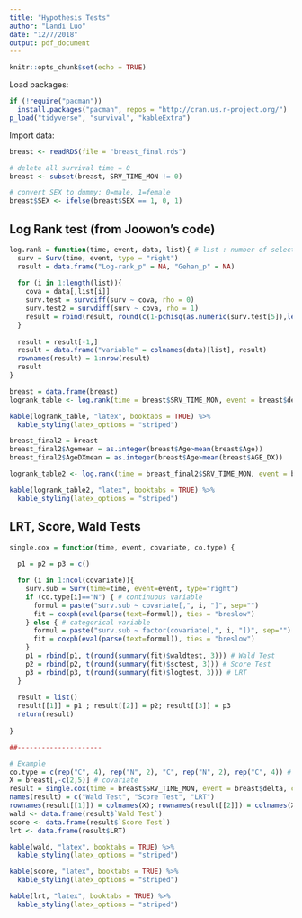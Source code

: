 ```yaml
---
title: "Hypothesis Tests"
author: "Landi Luo"
date: "12/7/2018"
output: pdf_document
---
```


```r
knitr::opts_chunk$set(echo = TRUE)
```

Load packages:
```r
if (!require("pacman"))  
  install.packages("pacman", repos = "http://cran.us.r-project.org/")
p_load("tidyverse", "survival", "kableExtra")
```

Import data:
```r
breast <- readRDS(file = "breast_final.rds")

# delete all survival time = 0
breast <- subset(breast, SRV_TIME_MON != 0)

# convert SEX to dummy: 0=male, 1=female
breast$SEX <- ifelse(breast$SEX == 1, 0, 1)
```

## Log Rank test (from Joowon's code)
```r
log.rank = function(time, event, data, list){ # list : number of selected column
  surv = Surv(time, event, type = "right")
  result = data.frame("Log-rank_p" = NA, "Gehan_p" = NA)
  
  for (i in 1:length(list)){
    cova = data[,list[i]]
    surv.test = survdiff(surv ~ cova, rho = 0)
    surv.test2 = survdiff(surv ~ cova, rho = 1)
    result = rbind(result, round(c(1-pchisq(as.numeric(surv.test[5]),length(unique(cova))-1), 1-pchisq(as.numeric(surv.test2[5]),length(unique(cova))-1)),4))
  }
  
  result = result[-1,]
  result = data.frame("variable" = colnames(data)[list], result)
  rownames(result) = 1:nrow(result)
  result
}

breast = data.frame(breast)
logrank_table <- log.rank(time = breast$SRV_TIME_MON, event = breast$delta, data = breast, list = c(1,3,4,6,12:15))

kable(logrank_table, "latex", booktabs = TRUE) %>%
  kable_styling(latex_options = "striped")

breast_final2 = breast
breast_final2$Agemean = as.integer(breast$Age>mean(breast$Age))
breast_final2$AgeDXmean = as.integer(breast$Age>mean(breast$AGE_DX))

logrank_table2 <- log.rank(time = breast_final2$SRV_TIME_MON, event = breast_final2$delta, data = breast_final2, list = c(1,3,4,6,12:17))

kable(logrank_table2, "latex", booktabs = TRUE) %>%
  kable_styling(latex_options = "striped")
```

## LRT, Score, Wald Tests


```r
single.cox = function(time, event, covariate, co.type) {
  
  p1 = p2 = p3 = c()

  for (i in 1:ncol(covariate)){
    surv.sub = Surv(time=time, event=event, type="right")
    if (co.type[i]=="N") { # continuous variable
      formul = paste("surv.sub ~ covariate[,", i, "]", sep="")
      fit = coxph(eval(parse(text=formul)), ties = "breslow")
    } else { # categorical variable
      formul = paste("surv.sub ~ factor(covariate[,", i, "])", sep="")
      fit = coxph(eval(parse(text=formul)), ties = "breslow")
    }
    p1 = rbind(p1, t(round(summary(fit)$waldtest, 3))) # Wald Test
    p2 = rbind(p2, t(round(summary(fit)$sctest, 3))) # Score Test
    p3 = rbind(p3, t(round(summary(fit)$logtest, 3))) # LRT
  }
  
  result = list()
  result[[1]] = p1 ; result[[2]] = p2; result[[3]] = p3
  return(result)
  
}

##---------------------

# Example
co.type = c(rep("C", 4), rep("N", 2), "C", rep("N", 2), rep("C", 4)) # "C" means categorical variable / "N" means numeric variable
X = breast[,-c(2,5)] # covariate
result = single.cox(time = breast$SRV_TIME_MON, event = breast$delta, covariate = X, co.type)
names(result) = c("Wald Test", "Score Test", "LRT")
rownames(result[[1]]) = colnames(X); rownames(result[[2]]) = colnames(X); rownames(result[[3]]) = colnames(X)
wald <- data.frame(result$`Wald Test`)
score <- data.frame(result$`Score Test`)
lrt <- data.frame(result$LRT)

kable(wald, "latex", booktabs = TRUE) %>%
  kable_styling(latex_options = "striped")

kable(score, "latex", booktabs = TRUE) %>%
  kable_styling(latex_options = "striped")

kable(lrt, "latex", booktabs = TRUE) %>%
  kable_styling(latex_options = "striped")
```

